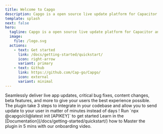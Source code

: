 ```yaml
---
title: Welcome to Capgo
description: Capgo is a open source live update platform for Capacitor and mobile development teams that enables you to deliver live updates to your users in matter of minutes instead of days.
template: splash
next: false
hero:
  tagline: Capgo is a open source live update platform for Capacitor and mobile development teams that enables you to deliver live updates to your users in matter of minutes instead of days
  image:
    file: /logo.svg
  actions:
    - text: Get started
      link: /docs/getting-started/quickstart/
      icon: right-arrow
      variant: primary
    - text: Github
      link: https://github.com/Cap-go/Capgo/
      icon: external
      variant: minimal
---
```



<CardGrid stagger>
  <Card title="The power of Live Update" icon="rocket">
    Seamlessly deliver live app updates, critical bug fixes, content changes, beta features, and more to give your users the best experience possible.
  </Card>
  <Card title="Easy to integrate" icon="pencil">
    The plugin take 3 steps to integrate in your codebase and allow you to send update to your user in matter of minutes instead of days !
  </Card>
  <Card title="Install" icon="setting">
    Run `npx @capgo/cli@latest init [APIKEY]` to get started
  </Card>
  <Card title="Extensive documentation" icon="open-book">
    Learn in the [Documentation](/docs/getting-started/quickstart/) how to Master the plugin in 5 mins with our onboarding video.
  </Card>
</CardGrid>
